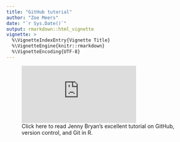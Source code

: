 ```yaml
---
title: "GitHub tutorial"
author: "Zoe Meers"
date: "`r Sys.Date()`"
output: rmarkdown::html_vignette
vignette: >
  %\VignetteIndexEntry{Vignette Title}
  %\VignetteEngine{knitr::rmarkdown}
  %\VignetteEncoding{UTF-8}
---
```


![Click here to read Jenny Bryan's excellent tutorial on GitHub, version control, and Git in R.](http://happygitwithr.com/index.html)

